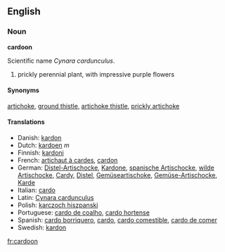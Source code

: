 ==English==
=== Noun ===

'''cardoon'''

Scientific name ''Cynara cardunculus''.

#prickly perennial plant, with impressive purple flowers

==== Synonyms ====

[[artichoke]], [[ground thistle]], [[artichoke thistle]], [[prickly artichoke]]

====Translations====
*Danish: [[kardon]]
*Dutch: [[kardoen]] ''m''
*Finnish: [[kardoni]]
*French: [[artichaut à cardes]], [[cardon]]
*German: [[Distel-Artischocke]], [[Kardone]], [[spanische Artischocke]], [[wilde Artischocke]], [[Cardy]], [[Distel]], [[Gemüseartischoke]], [[Gemüse-Artischocke]], [[Karde]]
*Italian: [[cardo]]
*Latin: [[Cynara cardunculus]]
*Polish: [[karczoch hiszpanski]]
*Portuguese: [[cardo de coalho]], [[cardo hortense]]
*Spanish: [[cardo borriquero]], [[cardo]], [[cardo comestible]], [[cardo de comer]]
*Swedish: [[kardon]]

[[fr:cardoon]]